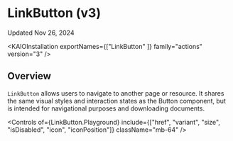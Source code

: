 
<Meta title="Actions/LinkButton/LinkButton (v3)/Usage Guidelines" />

# LinkButton (v3)

Updated Nov 26, 2024

<ResourceLinks
  sourceCode="https://github.com/cultureamp/kaizen-design-system/tree/main/packages/components/src/__actions__/Button/v3"
  figma="https://www.figma.com/design/eZKEE5kXbEMY3lx84oz8iN/%F0%9F%92%9C-Heart-UI-Kit?node-id=1929-17364"
  apiSpecification="/?path=/docs/actions-linkbutton-linkbutton-v3-api-specification--docs"
/>

<KAIOInstallation exportNames={["LinkButton" ]} family="actions" version="3" />


## Overview

`LinkButton` allows users to navigate to another page or resource. It shares the same visual styles and interaction states as the <LinkTo pageId="actions-button-button-v3-usage-guidelines--docs">Button</LinkTo> component, but is intended for navigational purposes and downloading documents.

<Canvas of={LinkButton.Playground} />

<Controls of={LinkButton.Playground} include={["href", "variant", "size", "isDisabled", "icon", "iconPosition"]} className="mb-64" />


